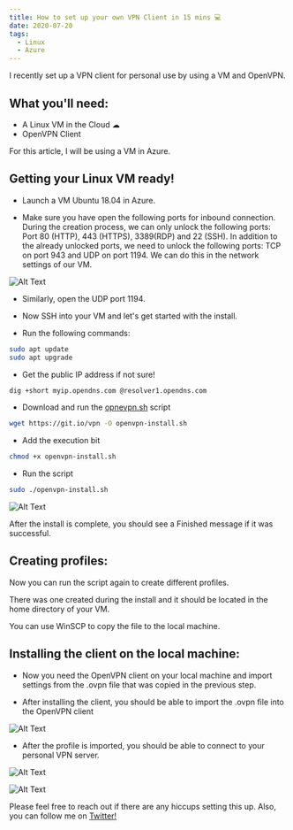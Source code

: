 ```yaml
---
title: How to set up your own VPN Client in 15 mins 💻
date: 2020-07-20
tags:
  - Linux
  - Azure
---
```


I recently set up a VPN client for personal use by using a VM and OpenVPN.

## What you'll need:
- A Linux VM in the Cloud ☁
- OpenVPN Client

For this article, I will be using a VM in Azure.

## Getting your Linux VM ready!

- Launch a VM Ubuntu 18.04 in Azure.

- Make sure you have open the following ports for inbound connection. During the creation process, we can only unlock the following ports: Port 80 (HTTP), 443 (HTTPS), 3389(RDP) and 22 (SSH). In addition to the already unlocked ports, we need to unlock the following ports: TCP on port 943 and UDP on port 1194. We can do this in the network settings of our VM.

![Alt Text](https://dev-to-uploads.s3.amazonaws.com/i/d0oqur9ppk818i6frlwa.png)

- Similarly, open the UDP port 1194.

- Now SSH into your VM and let's get started with the install.

- Run the following commands:
```bash
sudo apt update
sudo apt upgrade
```
- Get the public IP address if not sure!
```bash
dig +short myip.opendns.com @resolver1.opendns.com
```
- Download and run the [opnevpn.sh](http://opnevpn.sh) script
```bash
wget https://git.io/vpn -O openvpn-install.sh
```
- Add the execution bit
```bash
chmod +x openvpn-install.sh
```
- Run the script
```bash
sudo ./openvpn-install.sh
```

![Alt Text](https://dev-to-uploads.s3.amazonaws.com/i/wugmlckln176qt7ofns6.png)

After the install is complete, you should see a Finished message if it was successful.

## Creating profiles:
Now you can run the script again to create different profiles.

There was one created during the install and it should be located in the home directory of your VM.

You can use WinSCP to copy the file to the local machine.

## Installing the client on the local machine:
- Now you need the OpenVPN client on your local machine and import settings from the .ovpn file that was copied in the previous step.

- After installing the client, you should be able to import the .ovpn file into the OpenVPN client

![Alt Text](https://dev-to-uploads.s3.amazonaws.com/i/ugodhipo8t40a1sv4z3d.png)

- After the profile is imported, you should be able to connect to your personal VPN server.

![Alt Text](https://dev-to-uploads.s3.amazonaws.com/i/gwwgxyq69z09j3rv85uk.png)

![Alt Text](https://dev-to-uploads.s3.amazonaws.com/i/eljwm5ajgehqsqtrt38y.png)

Please feel free to reach out if there are any hiccups setting this up.
Also, you can follow me on [Twitter!](https://twitter.com/rishabk7)